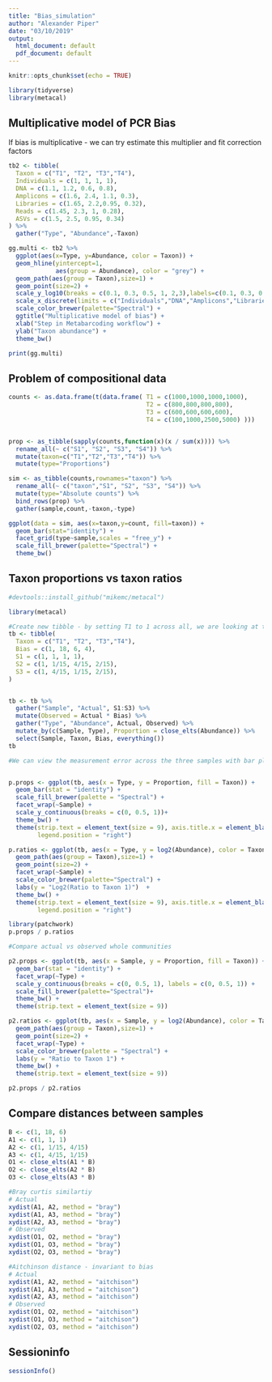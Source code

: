 ```yaml
---
title: "Bias_simulation"
author: "Alexander Piper"
date: "03/10/2019"
output:
  html_document: default
  pdf_document: default
---
```


```r
knitr::opts_chunk$set(echo = TRUE)
```

```r
library(tidyverse)
library(metacal)
```

## Multiplicative model of PCR Bias

If bias is multiplicative - we can try estimate this multiplier and fit  correction factors
```r
tb2 <- tibble(
  Taxon = c("T1", "T2", "T3","T4"),
  Individuals = c(1, 1, 1, 1),
  DNA = c(1.1, 1.2, 0.6, 0.8),
  Amplicons = c(1.6, 2.4, 1.1, 0.3),
  Libraries = c(1.65, 2.2,0.95, 0.32),
  Reads = c(1.45, 2.3, 1, 0.28),
  ASVs = c(1.5, 2.5, 0.95, 0.34)
) %>%
  gather("Type", "Abundance",-Taxon) 

gg.multi <- tb2 %>%
  ggplot(aes(x=Type, y=Abundance, color = Taxon)) +
  geom_hline(yintercept=1,
             aes(group = Abundance), color = "grey") +
  geom_path(aes(group = Taxon),size=1) +
  geom_point(size=2) +
  scale_y_log10(breaks = c(0.1, 0.3, 0.5, 1, 2,3),labels=c(0.1, 0.3, 0.5, 1, 2,3))+
  scale_x_discrete(limits = c("Individuals","DNA","Amplicons","Libraries","Reads","ASVs")) +
  scale_color_brewer(palette="Spectral") +
  ggtitle("Multiplicative model of bias") +
  xlab("Step in Metabarcoding workflow") +
  ylab("Taxon abundance") + 
  theme_bw()

print(gg.multi)

```


## Problem of compositional data

```r
counts <- as.data.frame(t(data.frame( T1 = c(1000,1000,1000,1000),
                                      T2 = c(800,800,800,800),
                                      T3 = c(600,600,600,600),
                                      T4 = c(100,1000,2500,5000) )))


prop <- as_tibble(sapply(counts,function(x)(x / sum(x)))) %>%
  rename_all(~ c("S1", "S2", "S3", "S4")) %>%
  mutate(taxon=c("T1","T2","T3","T4")) %>%
  mutate(type="Proportions")  

sim <- as_tibble(counts,rownames="taxon") %>% 
  rename_all(~ c("taxon","S1", "S2", "S3", "S4")) %>% 
  mutate(type="Absolute counts") %>%
  bind_rows(prop) %>%
  gather(sample,count,-taxon,-type)

ggplot(data = sim, aes(x=taxon,y=count, fill=taxon)) +
  geom_bar(stat="identity") +
  facet_grid(type~sample,scales = "free_y") +
  scale_fill_brewer(palette="Spectral") + 
  theme_bw()

```


## Taxon proportions vs taxon ratios

```r
#devtools::install_github("mikemc/metacal")

library(metacal)

#Create new tibble - by setting T1 to 1 across all, we are looking at the ratio to it
tb <- tibble(
  Taxon = c("T1", "T2", "T3","T4"), 
  Bias = c(1, 18, 6, 4),
  S1 = c(1, 1, 1, 1),
  S2 = c(1, 1/15, 4/15, 2/15),
  S3 = c(1, 4/15, 1/15, 2/15),
) 


tb <- tb %>%
  gather("Sample", "Actual", S1:S3) %>%
  mutate(Observed = Actual * Bias) %>%
  gather("Type", "Abundance", Actual, Observed) %>%
  mutate_by(c(Sample, Type), Proportion = close_elts(Abundance)) %>%
  select(Sample, Taxon, Bias, everything())
tb

#We can view the measurement error across the three samples with bar plots, as done in main text Figure 2, and also in terms of the ratios to Taxon 1:


p.props <- ggplot(tb, aes(x = Type, y = Proportion, fill = Taxon)) +
  geom_bar(stat = "identity") +
  scale_fill_brewer(palette = "Spectral") +
  facet_wrap(~Sample) +
  scale_y_continuous(breaks = c(0, 0.5, 1))+ 
  theme_bw() +
  theme(strip.text = element_text(size = 9), axis.title.x = element_blank(),
        legend.position = "right")  

p.ratios <- ggplot(tb, aes(x = Type, y = log2(Abundance), color = Taxon)) +
  geom_path(aes(group = Taxon),size=1) +
  geom_point(size=2) +
  facet_wrap(~Sample) +
  scale_color_brewer(palette="Spectral") +
  labs(y = "Log2(Ratio to Taxon 1)")  + 
  theme_bw() +
  theme(strip.text = element_text(size = 9), axis.title.x = element_blank(),
        legend.position = "right")

library(patchwork)
p.props / p.ratios

#Compare actual vs observed whole communities

p2.props <- ggplot(tb, aes(x = Sample, y = Proportion, fill = Taxon)) +
  geom_bar(stat = "identity") +
  facet_wrap(~Type) +
  scale_y_continuous(breaks = c(0, 0.5, 1), labels = c(0, 0.5, 1)) +
  scale_fill_brewer(palette="Spectral")+ 
  theme_bw() +
  theme(strip.text = element_text(size = 9))

p2.ratios <- ggplot(tb, aes(x = Sample, y = log2(Abundance), color = Taxon)) +
  geom_path(aes(group = Taxon),size=1) +
  geom_point(size=2) +
  facet_wrap(~Type) +
  scale_color_brewer(palette = "Spectral") +
  labs(y = "Ratio to Taxon 1") +
  theme_bw() +
  theme(strip.text = element_text(size = 9))

p2.props / p2.ratios
```


## Compare distances between samples

```r
B <- c(1, 18, 6)
A1 <- c(1, 1, 1)
A2 <- c(1, 1/15, 4/15)
A3 <- c(1, 4/15, 1/15)
O1 <- close_elts(A1 * B)
O2 <- close_elts(A2 * B)
O3 <- close_elts(A3 * B)

#Bray curtis similartiy
# Actual
xydist(A1, A2, method = "bray")
xydist(A1, A3, method = "bray")
xydist(A2, A3, method = "bray")
# Observed
xydist(O1, O2, method = "bray")
xydist(O1, O3, method = "bray")
xydist(O2, O3, method = "bray")

#Aitchinson distance - invariant to bias
# Actual
xydist(A1, A2, method = "aitchison")
xydist(A1, A3, method = "aitchison")
xydist(A2, A3, method = "aitchison")
# Observed
xydist(O1, O2, method = "aitchison")
xydist(O1, O3, method = "aitchison")
xydist(O2, O3, method = "aitchison")

```

## Sessioninfo
```r
sessionInfo()
```